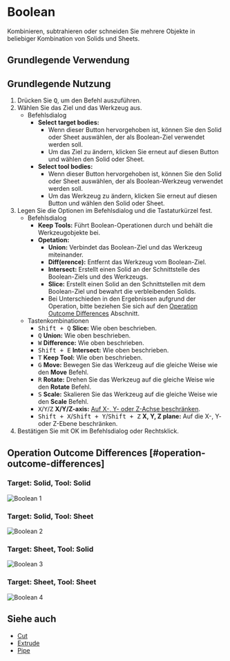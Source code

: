 
# Boolean

<Reference shortcut="Q" command="Boolean" button="Links von der Befehlsleiste"  buttonIcon="button-boolean"/>

Kombinieren, subtrahieren oder schneiden Sie mehrere Objekte in beliebiger Kombination von Solids und Sheets.

## Grundlegende Verwendung

## Grundlegende Nutzung

1. Drücken Sie <kbd>Q</kbd>, um den Befehl auszuführen.
2. Wählen Sie das Ziel und das Werkzeug aus.
   - <Kst>Befehlsdialog</Kst>
      - **Select target bodies:** 
         - Wenn dieser Button hervorgehoben ist, können Sie den Solid oder Sheet auswählen, der als Boolean-Ziel verwendet werden soll.
         - Um das Ziel zu ändern, klicken Sie erneut auf diesen Button und wählen den Solid oder Sheet.
      - **Select tool bodies:** 
         - Wenn dieser Button hervorgehoben ist, können Sie den Solid oder Sheet auswählen, der als Boolean-Werkzeug verwendet werden soll.
         - Um das Werkzeug zu ändern, klicken Sie erneut auf diesen Button und wählen den Solid oder Sheet.
3. Legen Sie die Optionen im Befehlsdialog und die Tastaturkürzel fest.
   - <Kst>Befehlsdialog</Kst>
      - **Keep Tools:** Führt Boolean-Operationen durch und behält die Werkzeugobjekte bei.
      - **Opetation:**
         - **Union:** Verbindet das Boolean-Ziel und das Werkzeug miteinander.
         - **Diff(erence):** Entfernt das Werkzeug vom Boolean-Ziel.
         - **Intersect:** Erstellt einen Solid an der Schnittstelle des Boolean-Ziels und des Werkzeugs.
         - **Slice:** Erstellt einen Solid an den Schnittstellen mit dem Boolean-Ziel und bewahrt die verbleibenden Solids.
         - Bei Unterschieden in den Ergebnissen aufgrund der Operation, bitte beziehen Sie sich auf den [Operation Outcome Differences](#operation-outcome-differences) Abschnitt.
   - <Kst>Tastenkombinationen</Kst>
      - <kbd>Shift + Q</kbd> **Slice:** Wie oben beschrieben.
      - <kbd>Q</kbd> **Union:** Wie oben beschrieben.
      - <kbd>W</kbd> **Difference:** Wie oben beschrieben.
      - <kbd>Shift + E</kbd> **Intersect:** Wie oben beschrieben.
      - <kbd>T</kbd> **Keep Tool:** Wie oben beschrieben.
      - <kbd>G</kbd> **Move:** Bewegen Sie das Werkzeug auf die gleiche Weise wie den **Move** Befehl.
      - <kbd>R</kbd> **Rotate:** Drehen Sie das Werkzeug auf die gleiche Weise wie den **Rotate** Befehl.
      - <kbd>S</kbd> **Scale:** Skalieren Sie das Werkzeug auf die gleiche Weise wie den **Scale** Befehl.
      - <kbd>X</kbd>/<kbd>Y</kbd>/<kbd>Z</kbd> **X/Y/Z-axis:** [Auf X-, Y- oder Z-Achse beschränken](/tool/sketching-essentials#constrain-to-an-axis).
      - <kbd>Shift + X</kbd>/<kbd>Shift + Y</kbd>/<kbd>Shift + Z</kbd> **X, Y, Z plane:** Auf die X-, Y- oder Z-Ebene beschränken.
4. Bestätigen Sie mit OK im Befehlsdialog oder Rechtsklick.

## Operation Outcome Differences [#operation-outcome-differences]

### Target: Solid, Tool: Solid
![Boolean 1](/img/boolean-1.png )

### Target: Solid, Tool: Sheet
![Boolean 2](/img/boolean-2.png )

### Target: Sheet, Tool: Solid
![Boolean 3](/img/boolean-3.png )

### Target: Sheet, Tool: Sheet
![Boolean 4](/img/boolean-4.png )

## Siehe auch
- [Cut](cut)
- [Extrude](extrude)
- [Pipe](pipe)